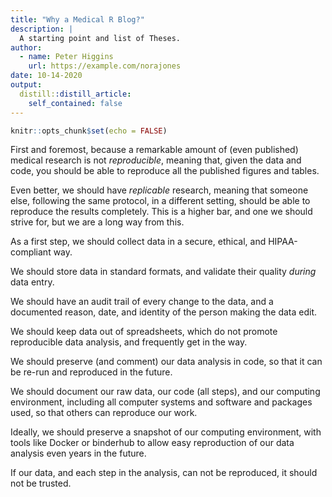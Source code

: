 ```yaml
---
title: "Why a Medical R Blog?"
description: |
  A starting point and list of Theses.
author:
  - name: Peter Higgins
    url: https://example.com/norajones
date: 10-14-2020
output:
  distill::distill_article:
    self_contained: false
---
```


```r
knitr::opts_chunk$set(echo = FALSE)
```

First and foremost, because a remarkable amount of (even published) medical research is not _reproducible_, meaning that, given the data and code, you should be able to reproduce all the published figures and tables. <br>

Even better, we should have _replicable_ research, meaning that someone else, following the same protocol, in a different setting, should be able to reproduce the results completely. This is a higher bar, and one we should strive for, but we are a long way from this. <br>

As a first step, we should collect data in a secure, ethical, and HIPAA-compliant way. <br>

We should store data in standard formats, and validate their quality _during_ data entry. <br>

We should have an audit trail of every change to the data, and a documented reason, date, and identity of the person making the data edit. <br>

We should keep data out of spreadsheets, which do not promote reproducible data analysis, and frequently get in the way. <br>

We should preserve (and comment) our data analysis in code, so that it can be re-run and reproduced in the future. <br>

We should document our raw data, our code (all steps), and our computing environment, including all computer systems and software and packages used, so that others can reproduce our work. <br>

Ideally, we should preserve a snapshot of our computing environment, with tools like Docker or binderhub to allow easy reproduction of our data analysis even years in the future. <br>

If our data, and each step in the analysis, can not be reproduced, it should not be trusted. <br>

